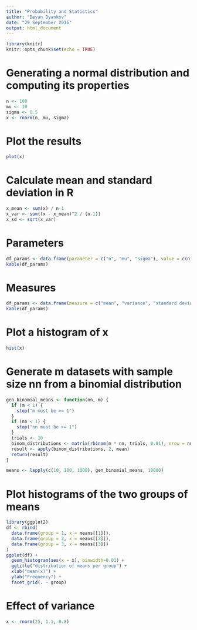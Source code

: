 ```yaml
---
title: "Probability and Statistics"
author: "Deyan Dyankov"
date: "29 September 2016"
output: html_document
---
```


```r
library(knitr)
knitr::opts_chunk$set(echo = TRUE)
```

# Generating a normal distribution and computing its properties
```r
n <- 100
mu <- 10
sigma <- 0.5
x <- rnorm(n, mu, sigma)
```

# Plot the results
```r
plot(x)
```

# Calculate mean and standard deviation in R
```r
x_mean <- sum(x) / n-1
x_var <- sum((x - x_mean)^2 / (n-1))
x_sd <- sqrt(x_var)
```

# Parameters
```r
df_params <- data.frame(parameter = c("n", "mu", "sigma"), value = c(n, mu, sigma))
kable(df_params)
```

# Measures
```r
df_params <- data.frame(measure = c("mean", "variance", "standard deviation"), value = c(x_mean, x_var, x_sd))
kable(df_params)
```

# Plot a histogram of x
```r
hist(x)
```

# Generate m datasets with sample size nn from a binomial distribution
```r
gen_binomial_means <- function(nn, m) {
  if (m < 1) {
    stop("m must be >= 1")
  }
  if (nn < 1) {
    stop("nn must be >= 1")
  }
  trials <- 10
  binom_distributions <- matrix(rbinom(m * nn, trials, 0.01), nrow = nn, ncol = m)
  result <- apply(binom_distributions, 2, mean)
  return(result)
}

means <- lapply(c(10, 100, 1000), gen_binomial_means, 10000)
```

# Plot histograms of the two groups of means
```r
library(ggplot2)
df <- rbind(
  data.frame(group = 1, x = means[[1]]),
  data.frame(group = 2, x = means[[2]]),
  data.frame(group = 3, x = means[[3]])
)
ggplot(df) +
  geom_histogram(aes(x = x), binwidth=0.01) +
  ggtitle("distribution of means per group") +
  xlab("mean(x)") +
  ylab("Frequency") +
  facet_grid(. ~ group)
```

# Effect of variance
```r
x <- rnorm(25, 1.1, 0.8)

```